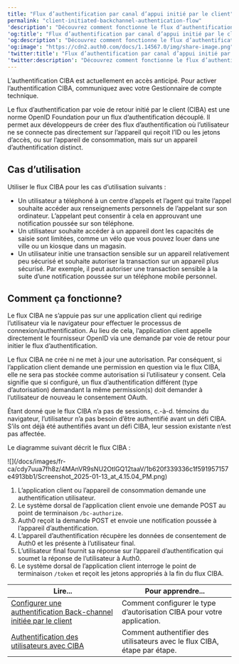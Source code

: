 ```yaml
---
title: "Flux d’authentification par canal d’appui initié par le client"
permalink: "client-initiated-backchannel-authentication-flow"
'description': "Découvrez comment fonctionne le flux d’authentification par canal d’appui initié par le client."
'og:title': "Flux d’authentification par canal d’appui initié par le client"
'og:description': "Découvrez comment fonctionne le flux d’authentification par canal d’appui initié par le client."
'og:image': "https://cdn2.auth0.com/docs/1.14567.0/img/share-image.png"
'twitter:title': "Flux d’authentification par canal d’appui initié par le client"
'twitter:description': "Découvrez comment fonctionne le flux d’authentification par canal d’appui initié par le client."
---
```


<Callout icon="file-lines" color="#0EA5E9" iconType="regular">

L’authentification CIBA est actuellement en accès anticipé. Pour activer l’authentification CIBA, communiquez avec votre Gestionnaire de compte technique.

</Callout>

Le flux d’authentification par voie de retour initié par le client (CIBA) est une norme <Tooltip href="/docs/docs/fr-ca/glossary?term=openid" tip="OpenID
Norme ouverte d’authentification qui permet aux applications de vérifier l’identité des utilisateurs sans avoir à collecter leurs informations de connexion." cta="Voir le glossaire">OpenID</Tooltip> Foundation pour un flux d’authentification découplé. Il permet aux développeurs de créer des flux d’authentification où l’utilisateur ne se connecte pas directement sur l’appareil qui reçoit l’ID ou les jetons d’accès, ou sur l’appareil de consommation, mais sur un appareil d’authentification distinct.

## Cas d’utilisation

Utiliser le flux CIBA pour les cas d’utilisation suivants :

* Un utilisateur a téléphoné à un centre d’appels et l’agent qui traite l’appel souhaite accéder aux renseignements personnels de l’appelant sur son ordinateur. L’appelant peut consentir à cela en approuvant une notification poussée sur son téléphone.
* Un utilisateur souhaite accéder à un appareil dont les capacités de saisie sont limitées, comme un vélo que vous pouvez louer dans une ville ou un kiosque dans un magasin.
* Un utilisateur initie une transaction sensible sur un appareil relativement peu sécurisé et souhaite autoriser la transaction sur un appareil plus sécurisé. Par exemple, il peut autoriser une transaction sensible à la suite d’une notification poussée sur un téléphone mobile personnel.

## Comment ça fonctionne?

Le flux CIBA ne s’appuie pas sur une application client qui redirige l’utilisateur via le navigateur pour effectuer le processus de connexion/authentification. Au lieu de cela, l’application client appelle directement le fournisseur OpenID via une demande par voie de retour pour initier le flux d’authentification.

Le flux CIBA ne crée ni ne met à jour une autorisation. Par conséquent, si l’application client demande une permission en question via le flux CIBA, elle ne sera pas stockée comme autorisation si l’utilisateur y consent. Cela signifie que si configuré, un flux d’authentification différent (type d’autorisation) demandant la même permission(s) doit demander à l’utilisateur de nouveau le consentement <Tooltip href="/docs/docs/fr-ca/glossary?term=oath2" tip="OAuth 2.0
Cadre d’applications d’autorisation qui définit les protocoles d’autorisation et les flux de production." cta="Voir le glossaire">OAuth</Tooltip>.

Étant donné que le flux CIBA n’a pas de sessions, c.-à-d. témoins du navigateur, l’utilisateur n’a pas besoin d’être authentifié avant un défi CIBA. S’ils ont déjà été authentifiés avant un défi CIBA, leur session existante n’est pas affectée.

Le diagramme suivant décrit le flux CIBA :

<Frame>![](/docs/images/fr-ca/cdy7uua7fh8z/4MAnVR9sNU2OtlGQ12taaV/1b620f339336c1f591957157e4913bb1/Screenshot_2025-01-13_at_4.15.04_PM.png)</Frame>

1. L’application client ou l’appareil de consommation demande une authentification utilisateur.
2. Le système dorsal de l’application client envoie une demande POST au point de terminaison `/bc-authorize`.
3. Auth0 reçoit la demande POST et envoie une notification poussée à l’appareil d’authentification.
4. L’appareil d’authentification récupère les données de consentement de Auth0 et les présente à l’utilisateur final.
5. L’utilisateur final fournit sa réponse sur l’appareil d’authentification qui soumet la réponse de l’utilisateur à Auth0.
6. Le système dorsal de l’application client interroge le point de terminaison `/token` et reçoit les jetons appropriés à la fin du flux CIBA.

<table class="table"><thead>
<tr>
<th><strong>Lire...</strong></th>
<th><strong>Pour apprendre...</strong></th>
</tr>
</thead>
<tbody>
<tr>
<td><a href="/docs/docs/fr-ca/get-started/applications/configure-client-initiated-backchannel-authentication">Configurer une authentification Back-channel initiée par le client</a></td>
<td>Comment configurer le type d’autorisation CIBA pour votre application.</td>
</tr>
<tr>
<td><a href="/docs/docs/fr-ca/get-started/authentication-and-authorization-flow/client-initiated-backchannel-authentication-flow/user-authentication-with-ciba">Authentification des utilisateurs avec CIBA</a></td>
<td>Comment authentifier des utilisateurs avec le flux CIBA, étape par étape.</td>
</tr>
</tbody>
</table>